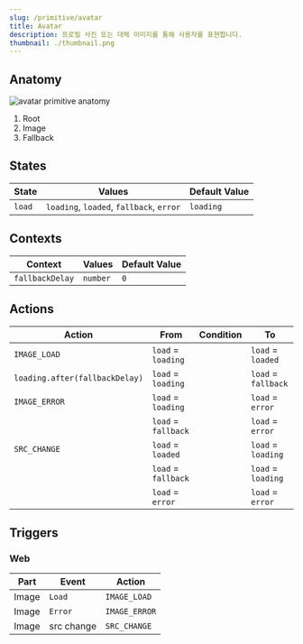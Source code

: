 ```yaml
---
slug: /primitive/avatar
title: Avatar
description: 프로필 사진 또는 대체 이미지를 통해 사용자를 표현합니다.
thumbnail: ./thumbnail.png
---
```


## Anatomy

![avatar primitive anatomy](./avatar-primitive-anatomy.png)

1. Root
2. Image
3. Fallback

## States

| State  | Values                                   | Default Value |
| ------ | ---------------------------------------- | ------------- |
| `load` | `loading`, `loaded`, `fallback`, `error` | `loading`     |

## Contexts

| Context         | Values   | Default Value |
| --------------- | -------- | ------------- |
| `fallbackDelay` | `number` | `0`           |

## Actions

| Action                         | From                | Condition | To                  |
| ------------------------------ | ------------------- | --------- | ------------------- |
| `IMAGE_LOAD`                   | `load` = `loading`  |           | `load` = `loaded`   |
| `loading.after(fallbackDelay)` | `load` = `loading`  |           | `load` = `fallback` |
| `IMAGE_ERROR`                  | `load` = `loading`  |           | `load` = `error`    |
|                                | `load` = `fallback` |           | `load` = `error`    |
| `SRC_CHANGE`                   | `load` = `loaded`   |           | `load` = `loading`  |
|                                | `load` = `fallback` |           | `load` = `loading`  |
|                                | `load` = `error`    |           | `load` = `error`    |

## Triggers

### Web

| Part  | Event      | Action        |
| ----- | ---------- | ------------- |
| Image | `Load`     | `IMAGE_LOAD`  |
| Image | `Error`    | `IMAGE_ERROR` |
| Image | src change | `SRC_CHANGE`  |
